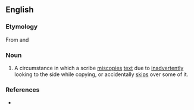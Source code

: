 ==English==

===Etymology===
From {{etyl|grc|en}} {{term|παρά||beside|lang=grc}} and {{term|βλέπω||to look at|lang=grc}}

===Noun===
{{en-noun|-}}

# A circumstance in which a scribe [[miscopies]] [[text]] due to [[inadvertently]] looking to the side while copying, or accidentally [[skips]] over some of it.  

===References===
* {{reference-book | last = Ehrman | first = Bart D. | year = 2005 | title = Misquoting Jesus: The Story Behind Who Changed the Bible and Why | publisher = HarperCollins | location = New York, NY | id = ISBN 0-06-073817-0 }}